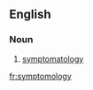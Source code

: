 ==English==

===Noun===
{{en-noun|symptomologies|-}}

#{{informal}} [[symptomatology]]

[[fr:symptomology]]